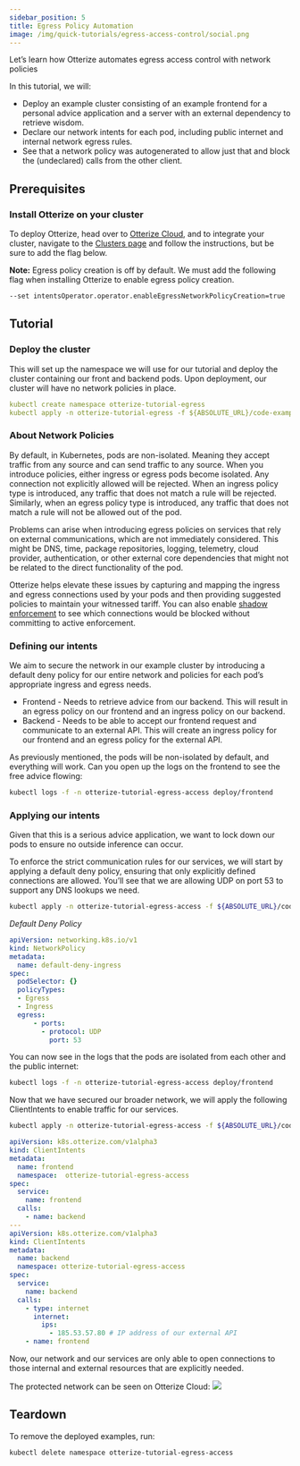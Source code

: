```yaml
---
sidebar_position: 5
title: Egress Policy Automation
image: /img/quick-tutorials/egress-access-control/social.png
---
```

Let’s learn how Otterize automates egress access control with network policies

In this tutorial, we will:

- Deploy an example cluster consisting of an example frontend for a personal advice application and a server with an external dependency to retrieve wisdom.
- Declare our network intents for each pod, including public internet and internal network egress rules.
- See that a network policy was autogenerated to allow just that and block the (undeclared) calls from the other client.

## Prerequisites
### Install Otterize on your cluster
To deploy Otterize, head over to [Otterize Cloud](https://app.otterize.com/), and to integrate your cluster, navigate to the [Clusters page](https://app.otterize.com/clusters) and follow the instructions, but be sure to add the flag below.

**Note:**  Egress policy creation is off by default. We must add the following flag when installing Otterize to enable egress policy creation.
```bash
--set intentsOperator.operator.enableEgressNetworkPolicyCreation=true
```

## Tutorial
### Deploy the cluster

This will set up the namespace we will use for our tutorial and deploy the cluster containing our front and backend pods. Upon deployment, our cluster will have no network policies in place.

```yaml
kubectl create namespace otterize-tutorial-egress
kubectl apply -n otterize-tutorial-egress -f ${ABSOLUTE_URL}/code-examples/network-egress/all.yaml
```

### About Network Policies

By default, in Kubernetes, pods are non-isolated. Meaning they accept traffic from any source and can send traffic to any source. When you introduce policies, either ingress or egress pods become isolated. Any connection not explicitly allowed will be rejected. When an ingress policy type is introduced, any traffic that does not match a rule will be rejected. Similarly, when an egress policy type is introduced, any traffic that does not match a rule will not be allowed out of the pod.

Problems can arise when introducing egress policies on services that rely on external communications, which are not immediately considered. This might be DNS, time, package repositories, logging, telemetry, cloud provider, authentication, or other external core dependencies that might not be related to the direct functionality of the pod.

Otterize helps elevate these issues by capturing and mapping the ingress and egress connections used by your pods and then providing suggested policies to maintain your witnessed tariff. You can also enable [shadow enforcement](/reference/shadow-vs-active-enforcement) to see which connections would be blocked without committing to active enforcement.

### Defining our intents

We aim to secure the network in our example cluster by introducing a default deny policy for our entire network and policies for each pod’s appropriate ingress and egress needs.

* Frontend - Needs to retrieve advice from our backend. This will result in an egress policy on our frontend and an ingress policy on our backend.
* Backend - Needs to be able to accept our frontend request and communicate to an external API. This will create an ingress policy for our frontend and an egress policy for the external API.

As previously mentioned, the pods will be non-isolated by default, and everything will work. Can you open up the logs on the frontend to see the free advice flowing:

```bash
kubectl logs -f -n otterize-tutorial-egress-access deploy/frontend
```

### Applying our intents

Given that this is a serious advice application, we want to lock down our pods to ensure no outside inference can occur.

To enforce the strict communication rules for our services, we will start by applying a default deny policy, ensuring that only explicitly defined connections are allowed.  You’ll see that we are allowing UDP on port 53 to support any DNS lookups we need.

```bash
kubectl apply -n otterize-tutorial-egress-access -f ${ABSOLUTE_URL}/code-examples/egress-access-control/default-deny-policy.yaml
```

*Default Deny Policy*
```yaml
apiVersion: networking.k8s.io/v1
kind: NetworkPolicy
metadata:
  name: default-deny-ingress
spec:
  podSelector: {}
  policyTypes:
  - Egress
  - Ingress
  egress:
      - ports:
        - protocol: UDP
          port: 53

```


You can now see in the logs that the pods are isolated from each other and the public internet:

```bash
kubectl logs -f -n otterize-tutorial-egress-access deploy/frontend
```

Now that we have secured our broader network, we will apply the following ClientIntents to enable traffic for our services.

```bash
kubectl apply -n otterize-tutorial-egress-access -f ${ABSOLUTE_URL}/code-examples/egress-access-control/intents.yaml
```

```yaml
apiVersion: k8s.otterize.com/v1alpha3
kind: ClientIntents
metadata:
  name: frontend
  namespace:  otterize-tutorial-egress-access
spec:
  service:
    name: frontend
  calls:
    - name: backend
---
apiVersion: k8s.otterize.com/v1alpha3
kind: ClientIntents
metadata:
  name: backend
  namespace: otterize-tutorial-egress-access
spec:
  service:
    name: backend
  calls:
    - type: internet
      internet:
        ips:
          - 185.53.57.80 # IP address of our external API
    - name: frontend
```

Now, our network and our services are only able to open connections to those internal and external resources that are explicitly needed.

The protected network can be seen on Otterize Cloud:
<img className="tw-w-128 tw-mb-4" src="/img/quick-tutorials/egress-access-control/cluster-intents-applied.png"/>



## Teardown

To remove the deployed examples, run:

```*bash*
kubectl delete namespace otterize-tutorial-egress-access
```







